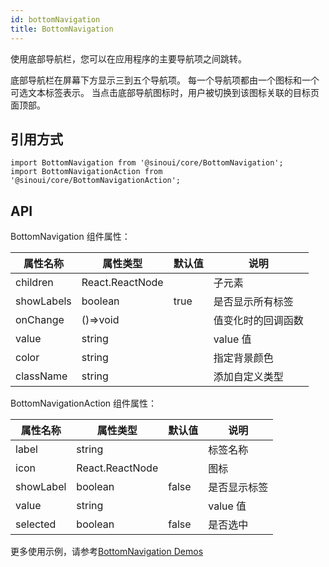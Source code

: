 ```yaml
---
id: bottomNavigation
title: BottomNavigation
---
```


使用底部导航栏，您可以在应用程序的主要导航项之间跳转。

底部导航栏在屏幕下方显示三到五个导航项。 每一个导航项都由一个图标和一个可选文本标签表示。 当点击底部导航图标时，用户被切换到该图标关联的目标页面顶部。

## 引用方式

```tsx
import BottomNavigation from '@sinoui/core/BottomNavigation';
import BottomNavigationAction from '@sinoui/core/BottomNavigationAction';
```

## API

BottomNavigation 组件属性：

| 属性名称   | 属性类型        | 默认值 | 说明               |
| ---------- | --------------- | ------ | ------------------ |
| children   | React.ReactNode |        | 子元素             |
| showLabels | boolean         | true   | 是否显示所有标签   |
| onChange   | ()=>void        |        | 值变化时的回调函数 |
| value      | string          |        | value 值           |
| color      | string          |        | 指定背景颜色       |
| className  | string          |        | 添加自定义类型     |

BottomNavigationAction 组件属性：

| 属性名称  | 属性类型        | 默认值 | 说明         |
| --------- | --------------- | ------ | ------------ |
| label     | string          |        | 标签名称     |
| icon      | React.ReactNode |        | 图标         |
| showLabel | boolean         | false  | 是否显示标签 |
| value     | string          |        | value 值     |
| selected  | boolean         | false  | 是否选中     |

更多使用示例，请参考[BottomNavigation Demos](/docs/components/bottomNavigation)
